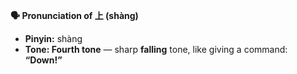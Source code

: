 **🗣️ Pronunciation of 上 (shàng)**

- **Pinyin:** shàng
- **Tone: Fourth tone** — sharp **falling** tone, like giving a command: **“Down!”**

<Audio src="./shang4-alloy.m4a" />
<Audio src="./shang4-ash.m4a" />
<Audio src="./shang4-echo.m4a" />
<Audio src="./shang4-nova.m4a" />

**🔤 Breakdown:**

- **sh** like **“sh”** in “shush”
- **ang** like **“ahng”** in “song” (but more nasal and farther back)
- **shàng** sounds like **“shahng!”** with a falling tone

⚠️ Don’t round the “a” like in “shank” — keep it open and farther back in your throat.

**🎧 Tone tip:**

The **fourth tone** (ˋ) starts **high** and drops **fast**:

Say it like you’re annoyed or shouting **“Hey!”** — that’s the energy of **shàng**.

